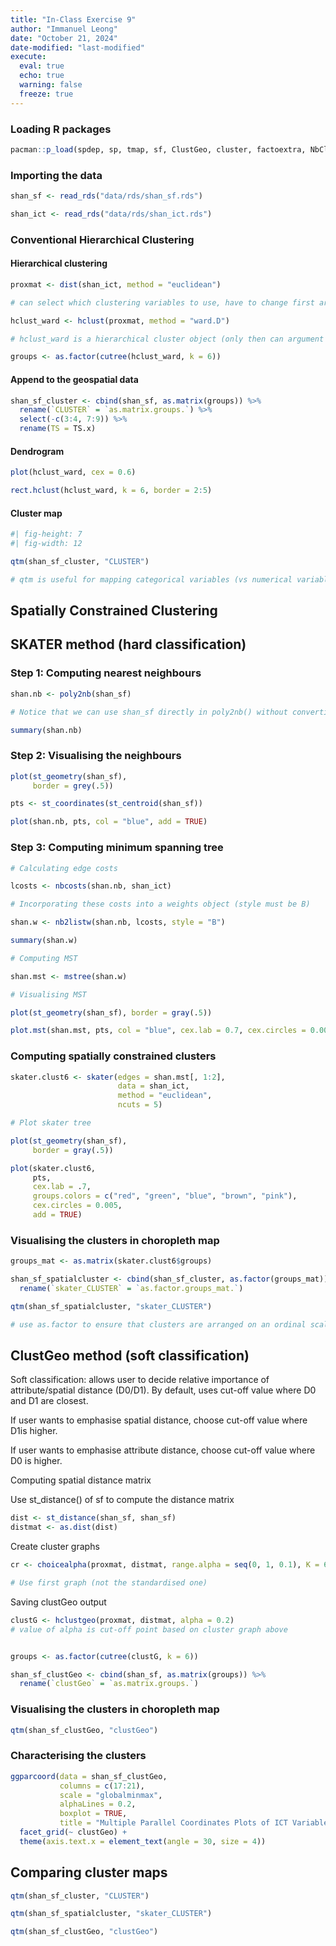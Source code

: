 ```yaml
---
title: "In-Class Exercise 9"
author: "Immanuel Leong"
date: "October 21, 2024"
date-modified: "last-modified"
execute: 
  eval: true
  echo: true
  warning: false
  freeze: true
---
```


### Loading R packages

```r
pacman::p_load(spdep, sp, tmap, sf, ClustGeo, cluster, factoextra, NbClust, tidyverse, GGally)
```

### Importing the data

```r
shan_sf <- read_rds("data/rds/shan_sf.rds")

shan_ict <- read_rds("data/rds/shan_ict.rds")
```

### Conventional Hierarchical Clustering

#### Hierarchical clustering

```r
proxmat <- dist(shan_ict, method = "euclidean") 

# can select which clustering variables to use, have to change first argument accordingly

hclust_ward <- hclust(proxmat, method = "ward.D")

# hclust_ward is a hierarchical cluster object (only then can argument k be used in cutree)

groups <- as.factor(cutree(hclust_ward, k = 6))
```

#### Append to the geospatial data

```r
shan_sf_cluster <- cbind(shan_sf, as.matrix(groups)) %>%
  rename(`CLUSTER` = `as.matrix.groups.`) %>%
  select(-c(3:4, 7:9)) %>%
  rename(TS = TS.x)
```

#### Dendrogram

```r
plot(hclust_ward, cex = 0.6)

rect.hclust(hclust_ward, k = 6, border = 2:5)
```

#### Cluster map

```r
#| fig-height: 7
#| fig-width: 12

qtm(shan_sf_cluster, "CLUSTER")

# qtm is useful for mapping categorical variables (vs numerical variables, where control of classification methods is more important; colour scheme limited to 16 default)
```

## Spatially Constrained Clustering

## SKATER method (hard classification)

### Step 1: Computing nearest neighbours

```r

shan.nb <- poly2nb(shan_sf)

# Notice that we can use shan_sf directly in poly2nb() without converting it into an sp object first. Latest version of spdep package allows most functions to accept sf objects directly.

summary(shan.nb)

```

### Step 2: Visualising the neighbours

```r
plot(st_geometry(shan_sf),
     border = grey(.5))

pts <- st_coordinates(st_centroid(shan_sf))

plot(shan.nb, pts, col = "blue", add = TRUE)
```

### Step 3: Computing minimum spanning tree

```r
# Calculating edge costs

lcosts <- nbcosts(shan.nb, shan_ict)

# Incorporating these costs into a weights object (style must be B)

shan.w <- nb2listw(shan.nb, lcosts, style = "B")

summary(shan.w)
```

```r
# Computing MST

shan.mst <- mstree(shan.w)

# Visualising MST

plot(st_geometry(shan_sf), border = gray(.5))

plot.mst(shan.mst, pts, col = "blue", cex.lab = 0.7, cex.circles = 0.005, add = TRUE)
```

### Computing spatially constrained clusters

```r
skater.clust6 <- skater(edges = shan.mst[, 1:2],
                        data = shan_ict,
                        method = "euclidean",
                        ncuts = 5)
```

```r
# Plot skater tree

plot(st_geometry(shan_sf),
     border = gray(.5))

plot(skater.clust6,
     pts,
     cex.lab = .7,
     groups.colors = c("red", "green", "blue", "brown", "pink"),
     cex.circles = 0.005,
     add = TRUE)
```

### Visualising the clusters in choropleth map

```r
groups_mat <- as.matrix(skater.clust6$groups)

shan_sf_spatialcluster <- cbind(shan_sf_cluster, as.factor(groups_mat)) %>%
  rename(`skater_CLUSTER` = `as.factor.groups_mat.`)

qtm(shan_sf_spatialcluster, "skater_CLUSTER")

# use as.factor to ensure that clusters are arranged on an ordinal scale OR alphabetically
```

## ClustGeo method (soft classification)

Soft classification: allows user to decide relative importance of attribute/spatial distance (D0/D1). By default, uses cut-off value where D0 and D1 are closest.

If user wants to emphasise spatial distance, choose cut-off value where D1is higher.

If user wants to emphasise attribute distance, choose cut-off value where D0 is higher.

Computing spatial distance matrix

Use st_distance() of sf to compute the distance matrix

```r
dist <- st_distance(shan_sf, shan_sf)
distmat <- as.dist(dist)
```

Create cluster graphs

```r
cr <- choicealpha(proxmat, distmat, range.alpha = seq(0, 1, 0.1), K = 6, graph = TRUE)

# Use first graph (not the standardised one)
```

Saving clustGeo output

```r
clustG <- hclustgeo(proxmat, distmat, alpha = 0.2)
# value of alpha is cut-off point based on cluster graph above


groups <- as.factor(cutree(clustG, k = 6))

shan_sf_clustGeo <- cbind(shan_sf, as.matrix(groups)) %>%
  rename(`clustGeo` = `as.matrix.groups.`)
```

### Visualising the clusters in choropleth map

```r
qtm(shan_sf_clustGeo, "clustGeo")
```

### Characterising the clusters

```r
ggparcoord(data = shan_sf_clustGeo,
           columns = c(17:21),
           scale = "globalminmax",
           alphaLines = 0.2,
           boxplot = TRUE,
           title = "Multiple Parallel Coordinates Plots of ICT Variables by Cluster") +
  facet_grid(~ clustGeo) +
  theme(axis.text.x = element_text(angle = 30, size = 4))
```

## Comparing cluster maps

```r

qtm(shan_sf_cluster, "CLUSTER")

qtm(shan_sf_spatialcluster, "skater_CLUSTER")

qtm(shan_sf_clustGeo, "clustGeo")

```
